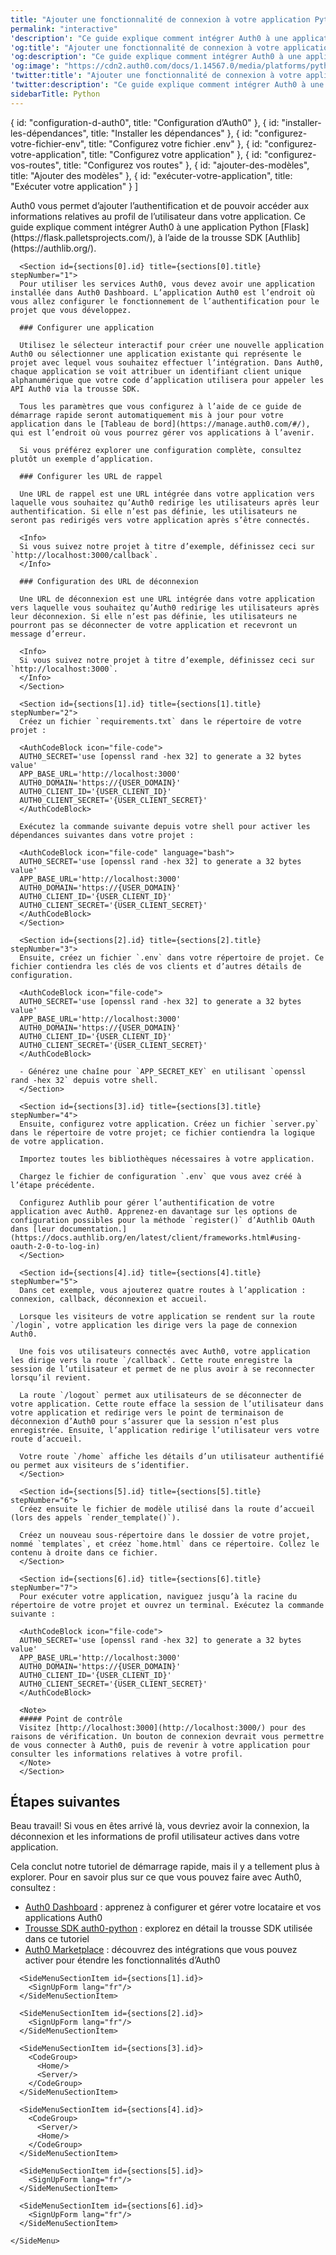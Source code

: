 ```yaml
---
title: "Ajouter une fonctionnalité de connexion à votre application Python Flask"
permalink: "interactive"
'description': "Ce guide explique comment intégrer Auth0 à une application PythonºFlask, à l’aide de la trousse SDK Authlib."
'og:title': "Ajouter une fonctionnalité de connexion à votre application Python Flask"
'og:description': "Ce guide explique comment intégrer Auth0 à une application PythonºFlask, à l’aide de la trousse SDK Authlib."
'og:image': "https://cdn2.auth0.com/docs/1.14567.0/media/platforms/python.png"
'twitter:title': "Ajouter une fonctionnalité de connexion à votre application Python Flask"
'twitter:description': "Ce guide explique comment intégrer Auth0 à une application PythonºFlask, à l’aide de la trousse SDK Authlib."
sidebarTitle: Python
---
```



  { id: "configuration-d-auth0", title: "Configuration d’Auth0" },
  { id: "installer-les-dépendances", title: "Installer les dépendances" },
  { id: "configurez-votre-fichier-env", title: "Configurez votre fichier .env" },
  { id: "configurez-votre-application", title: "Configurez votre application" },
  { id: "configurez-vos-routes", title: "Configurez vos routes" },
  { id: "ajouter-des-modèles", title: "Ajouter des modèles" },
  { id: "exécuter-votre-application", title: "Exécuter votre application" }
]

<Recipe>
  <Content>
    Auth0 vous permet d’ajouter l’authentification et de pouvoir accéder aux informations relatives au profil de l’utilisateur dans votre application. Ce guide explique comment intégrer Auth0 à une application Python [Flask](https://flask.palletsprojects.com/), à l’aide de la trousse SDK [Authlib](https://authlib.org/).

      <Section id={sections[0].id} title={sections[0].title} stepNumber="1">
      Pour utiliser les services Auth0, vous devez avoir une application installée dans Auth0 Dashboard. L’application Auth0 est l’endroit où vous allez configurer le fonctionnement de l’authentification pour le projet que vous développez.

      ### Configurer une application

      Utilisez le sélecteur interactif pour créer une nouvelle application Auth0 ou sélectionner une application existante qui représente le projet avec lequel vous souhaitez effectuer l’intégration. Dans Auth0, chaque application se voit attribuer un identifiant client unique alphanumérique que votre code d’application utilisera pour appeler les API Auth0 via la trousse SDK.

      Tous les paramètres que vous configurez à l’aide de ce guide de démarrage rapide seront automatiquement mis à jour pour votre application dans le [Tableau de bord](https://manage.auth0.com/#/), qui est l’endroit où vous pourrez gérer vos applications à l’avenir.

      Si vous préférez explorer une configuration complète, consultez plutôt un exemple d’application.

      ### Configurer les URL de rappel

      Une URL de rappel est une URL intégrée dans votre application vers laquelle vous souhaitez qu’Auth0 redirige les utilisateurs après leur authentification. Si elle n’est pas définie, les utilisateurs ne seront pas redirigés vers votre application après s’être connectés.

      <Info>
      Si vous suivez notre projet à titre d’exemple, définissez ceci sur `http://localhost:3000/callback`.
      </Info>

      ### Configuration des URL de déconnexion

      Une URL de déconnexion est une URL intégrée dans votre application vers laquelle vous souhaitez qu’Auth0 redirige les utilisateurs après leur déconnexion. Si elle n’est pas définie, les utilisateurs ne pourront pas se déconnecter de votre application et recevront un message d’erreur.

      <Info>
      Si vous suivez notre projet à titre d’exemple, définissez ceci sur `http://localhost:3000`.
      </Info>
      </Section>

      <Section id={sections[1].id} title={sections[1].title} stepNumber="2">
      Créez un fichier `requirements.txt` dans le répertoire de votre projet :

      <AuthCodeBlock icon="file-code">
      AUTH0_SECRET='use [openssl rand -hex 32] to generate a 32 bytes value'
      APP_BASE_URL='http://localhost:3000'
      AUTH0_DOMAIN='https://{USER_DOMAIN}'
      AUTH0_CLIENT_ID='{USER_CLIENT_ID}'
      AUTH0_CLIENT_SECRET='{USER_CLIENT_SECRET}'
      </AuthCodeBlock>

      Exécutez la commande suivante depuis votre shell pour activer les dépendances suivantes dans votre projet :

      <AuthCodeBlock icon="file-code" language="bash">
      AUTH0_SECRET='use [openssl rand -hex 32] to generate a 32 bytes value'
      APP_BASE_URL='http://localhost:3000'
      AUTH0_DOMAIN='https://{USER_DOMAIN}'
      AUTH0_CLIENT_ID='{USER_CLIENT_ID}'
      AUTH0_CLIENT_SECRET='{USER_CLIENT_SECRET}'
      </AuthCodeBlock>
      </Section>

      <Section id={sections[2].id} title={sections[2].title} stepNumber="3">
      Ensuite, créez un fichier `.env` dans votre répertoire de projet. Ce fichier contiendra les clés de vos clients et d’autres détails de configuration.

      <AuthCodeBlock icon="file-code">
      AUTH0_SECRET='use [openssl rand -hex 32] to generate a 32 bytes value'
      APP_BASE_URL='http://localhost:3000'
      AUTH0_DOMAIN='https://{USER_DOMAIN}'
      AUTH0_CLIENT_ID='{USER_CLIENT_ID}'
      AUTH0_CLIENT_SECRET='{USER_CLIENT_SECRET}'
      </AuthCodeBlock>

      - Générez une chaîne pour `APP_SECRET_KEY` en utilisant `openssl rand -hex 32` depuis votre shell.
      </Section>

      <Section id={sections[3].id} title={sections[3].title} stepNumber="4">
      Ensuite, configurez votre application. Créez un fichier `server.py` dans le répertoire de votre projet; ce fichier contiendra la logique de votre application.

      Importez toutes les bibliothèques nécessaires à votre application.

      Chargez le fichier de configuration `.env` que vous avez créé à l’étape précédente.

      Configurez Authlib pour gérer l’authentification de votre application avec Auth0. Apprenez-en davantage sur les options de configuration possibles pour la méthode `register()` d’Authlib OAuth dans [leur documentation.](https://docs.authlib.org/en/latest/client/frameworks.html#using-oauth-2-0-to-log-in)
      </Section>

      <Section id={sections[4].id} title={sections[4].title} stepNumber="5">
      Dans cet exemple, vous ajouterez quatre routes à l’application : connexion, callback, déconnexion et accueil.

      Lorsque les visiteurs de votre application se rendent sur la route `/login`, votre application les dirige vers la page de connexion Auth0.

      Une fois vos utilisateurs connectés avec Auth0, votre application les dirige vers la route `/callback`. Cette route enregistre la session de l’utilisateur et permet de ne plus avoir à se reconnecter lorsqu’il revient.

      La route `/logout` permet aux utilisateurs de se déconnecter de votre application. Cette route efface la session de l’utilisateur dans votre application et redirige vers le point de terminaison de déconnexion d’Auth0 pour s’assurer que la session n’est plus enregistrée. Ensuite, l’application redirige l’utilisateur vers votre route d’accueil.

      Votre route `/home` affiche les détails d’un utilisateur authentifié ou permet aux visiteurs de s’identifier.
      </Section>

      <Section id={sections[5].id} title={sections[5].title} stepNumber="6">
      Créez ensuite le fichier de modèle utilisé dans la route d’accueil (lors des appels `render_template()`).

      Créez un nouveau sous-répertoire dans le dossier de votre projet, nommé `templates`, et créez `home.html` dans ce répertoire. Collez le contenu à droite dans ce fichier.
      </Section>

      <Section id={sections[6].id} title={sections[6].title} stepNumber="7">
      Pour exécuter votre application, naviguez jusqu’à la racine du répertoire de votre projet et ouvrez un terminal. Exécutez la commande suivante :

      <AuthCodeBlock icon="file-code">
      AUTH0_SECRET='use [openssl rand -hex 32] to generate a 32 bytes value'
      APP_BASE_URL='http://localhost:3000'
      AUTH0_DOMAIN='https://{USER_DOMAIN}'
      AUTH0_CLIENT_ID='{USER_CLIENT_ID}'
      AUTH0_CLIENT_SECRET='{USER_CLIENT_SECRET}'
      </AuthCodeBlock>

      <Note>
      ##### Point de contrôle
      Visitez [http://localhost:3000](http://localhost:3000/) pour des raisons de vérification. Un bouton de connexion devrait vous permettre de vous connecter à Auth0, puis de revenir à votre application pour consulter les informations relatives à votre profil.
      </Note>
      </Section>

## Étapes suivantes

Beau travail! Si vous en êtes arrivé là, vous devriez avoir la connexion, la déconnexion et les informations de profil utilisateur actives dans votre application.

Cela conclut notre tutoriel de démarrage rapide, mais il y a tellement plus à explorer. Pour en savoir plus sur ce que vous pouvez faire avec Auth0, consultez :

*   [Auth0 Dashboard](https://manage.auth0.com/#) : apprenez à configurer et gérer votre locataire et vos applications Auth0
*   [Trousse SDK auth0-python](https://github.com/auth0/auth0-python) : explorez en détail la trousse SDK utilisée dans ce tutoriel
*   [Auth0 Marketplace](https://marketplace.auth0.com/) : découvrez des intégrations que vous pouvez activer pour étendre les fonctionnalités d’Auth0
  </Content>

  <SideMenu sections={sections}>
      <SideMenuSectionItem id={sections[0].id}>
        <SignUpForm lang="fr"/>
      </SideMenuSectionItem>

      <SideMenuSectionItem id={sections[1].id}>
        <SignUpForm lang="fr"/>
      </SideMenuSectionItem>

      <SideMenuSectionItem id={sections[2].id}>
        <SignUpForm lang="fr"/>
      </SideMenuSectionItem>

      <SideMenuSectionItem id={sections[3].id}>
        <CodeGroup>
          <Home/>
          <Server/>
        </CodeGroup>
      </SideMenuSectionItem>

      <SideMenuSectionItem id={sections[4].id}>
        <CodeGroup>
          <Server/>
          <Home/>
        </CodeGroup>
      </SideMenuSectionItem>

      <SideMenuSectionItem id={sections[5].id}>
        <SignUpForm lang="fr"/>
      </SideMenuSectionItem>

      <SideMenuSectionItem id={sections[6].id}>
        <SignUpForm lang="fr"/>
      </SideMenuSectionItem>

    </SideMenu>
</Recipe>
